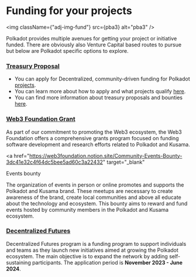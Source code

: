 
# Funding for your projects

<img className={"adj-img-fund"} src={pba3} alt="pba3" />

Polkadot provides multiple avenues for getting your project or initiative funded. There are obviously also Venture Capital based routes to pursue but below are Polkadot specific options to explore.

<h3>
  <a href="https://polkadot.polkassembly.io/opengov" target="_blank">
    Treasury Proposal
  </a>
</h3>

- You can apply for Decentralized, community-driven funding for Polkadot <a href="https://twitter.com/polk_gov/status/1732378861755871495" target="_blank">projects</a>.
- You can learn more about how to apply and what projects qualify <a href="https://wiki.polkadot.network/docs/learn-guides-treasury" target="_blank">here</a>.
- You can find more information about treasury proposals and bounties <a href="https://polkadot.network/ecosystem/treasury/" target="_blank">here</a>.

<h3>
  <a href="https://grants.web3.foundation/" target="_blank">
    Web3 Foundation Grant
  </a>
</h3>

As part of our commitment to promoting the Web3 ecosystem, the Web3 Foundation offers a comprehensive grants program focused on funding software development and research efforts related to Polkadot and Kusama.

<a
  href="https://web3foundation.notion.site/Community-Events-Bounty-3dc41e32c4f64dc5bee5ad60c3a22432"
  target="_blank"
>
  Events bounty
</a>

The organization of events in person or online promotes and supports the Polkadot and Kusama brand. These meetups are necessary to create awareness of the brand, create local communities and above all educate about the technology and ecosystem.
This bounty aims to reward and fund events hosted by community members in the Polkadot and Kusama ecosystem.

<h3>
  <a
    href="https://web3foundation.notion.site/Community-Events-Bounty-3dc41e32c4f64dc5bee5ad60c3a22432"
    target="_blank"
  >
    Decentralized Futures
  </a>
</h3>

Decentralized Futures program is a funding program to support individuals and teams as they launch new initiatives aimed at growing the Polkadot ecosystem. The main objective is to expand the network by adding self-sustaining participants. The application period is **November 2023 - June 2024**.
